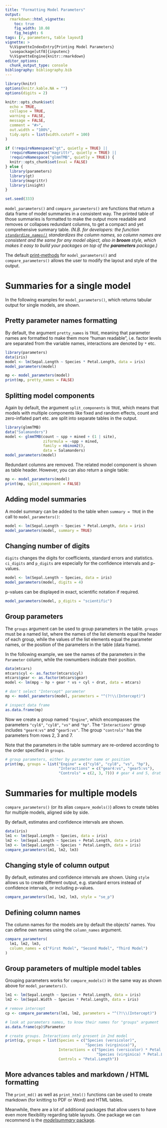 ```yaml
---
title: "Formatting Model Parameters"
output: 
  rmarkdown::html_vignette:
    toc: true
    fig_width: 10.08
    fig_height: 6
tags: [r, parameters, table layout]
vignette: >
  %\VignetteIndexEntry{Printing Model Parameters}
  \usepackage[utf8]{inputenc}
  %\VignetteEngine{knitr::rmarkdown}
editor_options: 
  chunk_output_type: console
bibliography: bibliography.bib
---
```


```r
library(knitr)
options(knitr.kable.NA = "")
options(digits = 2)

knitr::opts_chunk$set(
  echo = TRUE,
  collapse = TRUE,
  warning = FALSE,
  message = FALSE,
  comment = "#>",
  out.width = "100%",
  tidy.opts = list(width.cutoff = 100)
)

if (!requireNamespace("gt", quietly = TRUE) ||
  !requireNamespace("magrittr", quietly = TRUE) ||
  !requireNamespace("glmmTMB", quietly = TRUE)) {
  knitr::opts_chunk$set(eval = FALSE)
} else {
  library(parameters)
  library(gt)
  library(magrittr)
  library(insight)
}

set.seed(333)
```

`model_parameters()` and `compare_parameters()` are functions that return a data frame of model summaries in a consistent way. The printed table of those summaries is formatted to make the output more readable and removes or collapses redundant columns, to get a compact and yet comprehensive summary table. _(N.B. for developers: the function [`standardize_names()`](https://easystats.github.io/insight/reference/standardize_names.html) standardizes the column names, so column names are consistent and the same for any model object, also in **broom** style, which makes it easy to build your packages on top of the **parameters** package.)_

The default [print-methods](https://easystats.github.io/parameters/reference/print.parameters_model.html) for `model_parameters()` and `compare_parameters()` allows the user to modify the layout and style of the output.

# Summaries for a single model

In the following examples for `model_parameters()`, which returns tabular output for single models, are shown.

## Pretty parameter names formatting

By default, the argument `pretty_names` is `TRUE`, meaning that parameter names are formatted to make them more "human readable", i.e. factor levels are separated from the variable names, interactions are denoted by `*` etc.

```r
library(parameters)
data(iris)
model <- lm(Sepal.Length ~ Species * Petal.Length, data = iris)
model_parameters(model)

mp <- model_parameters(model)
print(mp, pretty_names = FALSE)
```

## Splitting model components

Again by default, the argument `split_components` is `TRUE`, which means that models with multiple components like fixed and random effects, count and zero-inflated part etc. are split into separate tables in the output.

```r
library(glmmTMB)
data("Salamanders")
model <- glmmTMB(count ~ spp + mined + (1 | site),
                 ziformula = ~spp + mined,
                 family = nbinom2(), 
                 data = Salamanders)
model_parameters(model)
```

Redundant columns are removed. The related model component is shown as table header. However, you can also return a single table:

```r
mp <- model_parameters(model)
print(mp, split_component = FALSE)
```

## Adding model summaries

A model summary can be added to the table when `summary = TRUE` in the call to `model_parameters()`:

```r
model <- lm(Sepal.Length ~ Species * Petal.Length, data = iris)
model_parameters(model, summary = TRUE)
```

## Changing number of digits

`digits` changes the digits for coefficients, standard errors and statistics. `ci_digits` and `p_digits` are especially for the confidence intervals and p-values.

```r
model <- lm(Sepal.Length ~ Species, data = iris)
model_parameters(model, digits = 4)
```

p-values can be displayed in exact, scientific notation if required.

```r
model_parameters(model, p_digits = "scientific")
```

## Group parameters

The `groups` argument can be used to group parameters in the table. `groups` must be a named list, where the names of the list elements equal the header of each group, while the values of the list elements equal the parameter names, or the position of the parameters in the table (data frame).

In the following example, we see the names of the parameters in the `Parameter` column, while the rownumbers indicate their position.

```r
data(mtcars)
mtcars$cyl <- as.factor(mtcars$cyl)
mtcars$gear <- as.factor(mtcars$gear)
model <- lm(mpg ~ hp + gear * vs + cyl + drat, data = mtcars)

# don't select "Intercept" parameter
mp <- model_parameters(model, parameters = "^(?!\\(Intercept)")

# inspect data frame
as.data.frame(mp)
```

Now we create a group named `"Engine"`, which encompasses the parameters `"cyl6"`, `"cyl8"`, `"vs"` and `"hp"`. The `"Interactions"` group includes `"gear4:vs"` and `"gear5:vs"`. The group `"controls"` has the parameters from rows 2, 3 and 7.

Note that the parameters in the table summary are re-ordered according to the order specified in `groups`.

```r
# group parameters, either by parameter name or position
print(mp, groups = list("Engine" = c("cyl6", "cyl8", "vs", "hp"),
                        "Interactions" = c("gear4:vs", "gear5:vs"), 
                        "Controls" = c(2, 3, 7))) # gear 4 and 5, drat
```

# Summaries for multiple models

`compare_parameters()` (or its alias `compare_models()`) allows to create tables for multiple models, aligned side by side.

By default, estimates and confidence intervals are shown.

```r
data(iris)
lm1 <- lm(Sepal.Length ~ Species, data = iris)
lm2 <- lm(Sepal.Length ~ Species + Petal.Length, data = iris)
lm3 <- lm(Sepal.Length ~ Species * Petal.Length, data = iris)
compare_parameters(lm1, lm2, lm3)
```

## Changing style of column output

By default, estimates and confidence intervals are shown. Using `style` allows us to create different output, e.g. standard errors instead of confidence intervals, or including p-values.

```r
compare_parameters(lm1, lm2, lm3, style = "se_p")
```

## Defining column names

The column names for the models are by default the objects' names. You can define own names using the `column_names` argument.

```r
compare_parameters(
  lm1, lm2, lm3,
  column_names = c("First Model", "Second Model", "Third Model")
)
```

## Group parameters of multiple model tables

Grouping parameters works for `compare_models()` in the same way as shown above for `model_parameters()`.

```r
lm1 <- lm(Sepal.Length ~ Species + Petal.Length, data = iris)
lm2 <- lm(Sepal.Width ~ Species * Petal.Length, data = iris)

# remove intercept
cp <- compare_parameters(lm1, lm2, parameters = "^(?!\\(Intercept)")

# look at parameters names, to know their names for "groups" argument
as.data.frame(cp)$Parameter

# create groups. Interactions only present in 2nd model
print(cp, groups = list(Species = c("Species (versicolor)", 
                                    "Species (virginica)"),
                        Interactions = c("Species (versicolor) * Petal.Length",
                                         "Species (virginica) * Petal.Length"),
                        Controls = "Petal.Length"))
```

## More advances tables and markdown / HTML formatting

The `print_md()` as well as `print_html()` functions can be used to create markdown (for knitting to PDF or Word) and HTML tables. 

Meanwhile, there are a lot of additional packages that allow users to have even more flexibility regarding table layouts. One package we can recommend is the [*modelsummary* package](https://vincentarelbundock.github.io/modelsummary/).
